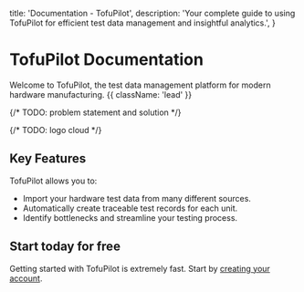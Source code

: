 
  title: 'Documentation - TofuPilot',
  description:
    'Your complete guide to using TofuPilot for efficient test data management and insightful analytics.',
}


<HeroPattern />

# TofuPilot Documentation

Welcome to TofuPilot, the test data management platform for modern hardware manufacturing. {{ className: 'lead' }}

{/* TODO: problem statement and solution */}

{/* TODO: logo cloud */}

## Key Features

TofuPilot allows you to:

- Import your hardware test data from many different sources.
- Automatically create traceable test records for each unit.
- Identify bottlenecks and streamline your testing process.

## Start today for free

Getting started with TofuPilot is extremely fast. Start by [creating your account](https://www.tofupilot.com/auth/signup).

